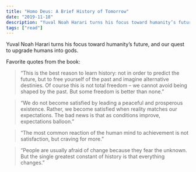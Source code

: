 ```yaml
---
title: "Homo Deus: A Brief History of Tomorrow"
date: "2019-11-18"
description: "Yuval Noah Harari turns his focus toward humanity’s future, and our quest to upgrade humans into gods."
tags: ["read"]
---
```


Yuval Noah Harari turns his focus toward humanity’s future, and our quest to upgrade humans into gods.

Favorite quotes from the book:

> “This is the best reason to learn history: not in order to predict the future, but to free yourself of the past and imagine alternative destinies. Of course this is not total freedom – we cannot avoid being shaped by the past. But some freedom is better than none.”

> “We do not become satisfied by leading a peaceful and prosperous existence. Rather, we become satisfied when reality matches our expectations. The bad news is that as conditions improve, expectations balloon.”

> “The most common reaction of the human mind to achievement is not satisfaction, but craving for more.”

> “People are usually afraid of change because they fear the unknown. But the single greatest constant of history is that everything changes.”
